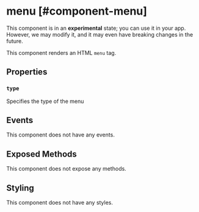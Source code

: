 
# menu [#component-menu]

<Callout type="warning" emoji="📔">This component is in an **experimental** state; you can use it in your app. However, we may modify it, and it may even have breaking changes in the future.</Callout>

This component renders an HTML `menu` tag.



## Properties

### `type`

Specifies the type of the menu

## Events

This component does not have any events.

## Exposed Methods

This component does not expose any methods.

## Styling

This component does not have any styles.
